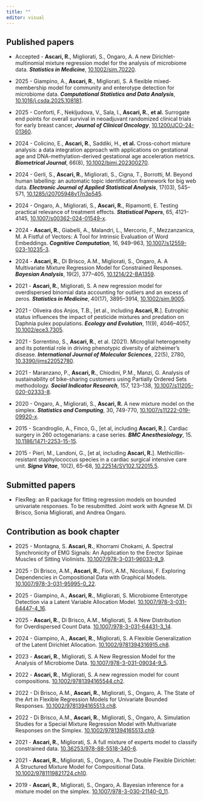 ---
title: ""
editor: visual
---

## Published papers

- Accepted - **Ascari, R.**, Migliorati, S., Ongaro, A. A new Dirichlet-multinomial mixture regression model for the analysis of microbiome data. [***Statistics in Medicine***]{.text-primary}, [10.1002/sim.70220](https://doi.org/10.1002/sim.70220).


-   2025 - Giampino, A., **Ascari, R.**, Migliorati, S. A flexible mixed-membership model for community and enterotype detection for microbiome data. [***Computational Statistics and Data Analysis***]{.text-primary}, [10.1016/j.csda.2025.108181](https://doi.org/10.1016/j.csda.2025.108181).

-   2025 - Conforti, F., Nekljudova, V., Sala, I., **Ascari, R.**, **et al.** Surrogate end points for overall survival in neoadjuvant randomized clinical trials for early breast cancer, [***Journal of Clinical Oncology***]{.text-primary}, [10.1200/JCO-24-01360](https://doi.org/10.1200/JCO-24-01360).

-   2024 - Colicino, E., **Ascari, R.**, Saddiki, H., **et al.** Cross-cohort mixture analysis: a data integration approach with applications on gestational age and DNA-methylation-derived gestational age acceleration metrics. [***Biometrical Journal***]{.text-primary}, 66(8), [10.1002/bimj.202300270](https://dx.doi.org/10.1002/bimj.202300270).

-   2024 - Gerli, S., **Ascari, R.**, Migliorati, S., Cigna, T., Borrotti, M. Beyond human labelling: an automatic topic identification framework for big web data. [***Electronic Journal of Applied Statistical Analysis***]{.text-primary}, 17(03), 545--571, [10.1285/i20705948v17n3p545](https://dx.doi.org/10.1285/i20705948v17n3p545).

-   2024 - Ongaro, A., Migliorati, S., **Ascari, R.**, Ripamonti, E. Testing practical relevance of treatment effects. [***Statistical Papers***]{.text-primary}, 65, 4121--4145, [10.1007/s00362-024-01549-x](https://dx.doi.org/10.1007/s00362-024-01549-x).

-   2024 - **Ascari, R.**, Giabelli, A., Malandri, L., Mercorio, F., Mezzanzanica, M. A Fistful of Vectors: A Tool for Intrinsic Evaluation of Word Embeddings. [***Cognitive Computation***]{.text-primary}, 16, 949--963, [10.1007/s12559-023-10235-3](https://dx.doi.org/10.1007/s12559-023-10235-3).

-   2024 - **Ascari, R.**, Di Brisco, A.M., Migliorati, S., Ongaro, A. A Multivariate Mixture Regression Model for Constrained Responses. [***Bayesian Analysis***]{.text-primary}, 19(2), 377--405, [10.1214/22-BA1359](https://dx.doi.org/10.1214/22-BA1359).

-   2021 - **Ascari, R.**, Migliorati, S. A new regression model for overdispersed binomial data accounting for outliers and an excess of zeros. [***Statistics in Medicine***]{.text-primary}, 40(17), 3895--3914, [10.1002/sim.9005](https://doi.org/10.1002/sim.9005).

-   2021 - Oliveira dos Anjos, T.B., \[et al., including **Ascari, R.**\]. Eutrophic status influences the impact of pesticide mixtures and predation on Daphnia pulex populations. [***Ecology and Evolution***]{.text-primary}, 11(9), 4046--4057, [10.1002/ece3.7305](https://doi.org/10.1002/ece3.7305).

-   2021 - Sorrentino, S., **Ascari, R.**, et al. (2021). Microglial heterogeneity and its potential role in driving phenotypic diversity of alzheimer’s disease. [***International Journal of Molecular Sciences***]{.text-primary}, 22(5), 2780, [10.3390/ijms22052780](https://doi.org/10.3390/ijms22052780).

-   2021 - Maranzano, P., **Ascari, R.**, Chiodini, P.M., Manzi, G. Analysis of sustainability of bike-sharing customers using Partially Ordered Sets methodology. [***Social Indicator Research***]{.text-primary}, 157, 123--138, [10.1007/s11205-020-02333-8](https://doi.org/10.1007/s11205-020-02333-8).

-   2020 - Ongaro, A., Migliorati, S., **Ascari, R.** A new mixture model on the simplex. [***Statistics and Computing***]{.text-primary}, 30, 749-770, [10.1007/s11222-019-09920-x](https://doi.org/10.1007/s11222-019-09920-x).

-   2015 - Scandroglio, A., Finco, G., \[et al, including **Ascari, R.**\]. Cardiac surgery in 260 octogenarians: a case series. [***BMC Anesthesiology***]{.text-primary}, 15. [10.1186/1471-2253-15-15](https://doi.org/10.1186/1471-2253-15-15).

-   2015 - Pieri, M., Landoni, G., \[et al, including **Ascari, R.**\]. Methicillin-resistant staphylococcus species in a cardiac surgical intensive care unit. [***Signa Vitae***]{.text-primary}, 10(2), 65--68, [10.22514/SV102.122015.5](https://doi.org/10.22514/SV102.122015.5).

## Submitted papers

-   FlexReg: an R package for fitting regression models on bounded univariate responses. To be resubmitted. Joint work with Agnese M. Di Brisco, Sonia Migliorati, and Andrea Ongaro.

## Contribution as book chapter

-  2025 - Montagna, S. **Ascari, R.**, Khorrami Chokami, A. Spectral Synchronicity of EMG Signals: An Application to the Erector Spinae Muscles of Sitting Violinists. [10.1007/978-3-031-96033-8_9](https://doi.org/10.1007/978-3-031-96033-8_9).

-  2025 - Di Brisco, A.M., **Ascari, R.**, Fiori, A.M., Nicolussi, F. Exploring Dependencies in Compositional Data with Graphical Models. [10.1007/978-3-031-95995-0_22](https://doi.org/10.1007/978-3-031-95995-0_22).

- 2025 - Giampino, A., **Ascari, R.**, Migliorati, S. Microbiome Enterotype Detection via a Latent Variable Allocation Model. [10.1007/978-3-031-64447-4_16](https://doi.org/10.1007/978-3-031-64447-4_16).

-  2025 - **Ascari, R.**, Di Brisco, A.M., Migliorati, S. A New Distribution for Overdispersed Count Data. [10.1007/978-3-031-64431-3_14](https://doi.org/10.1007/978-3-031-64431-3_14).

-  2024 - Giampino, A., **Ascari, R.**, Migliorati, S. A Flexible Generalization of the Latent Dirichlet Allocation. [10.1002/9781394316915.ch8](https://doi.org/10.1002/9781394316915.ch8).

-  2023 - **Ascari, R.**, Migliorati, S. A New Regression Model for the Analysis of Microbiome Data. [10.1007/978-3-031-09034-9_5](https://doi.org/10.1007/978-3-031-09034-9_5).

-  2022 -  **Ascari, R.**, Migliorati, S. A new regression model for count compositions. [10.1002/9781394165544.ch2](https://doi.org/10.1002/9781394165544.ch2).

- 2022 - Di Brisco, A.M., **Ascari, R.**, Migliorati, S., Ongaro, A. The State of the Art in Flexible Regression Models for Univariate Bounded Responses. [10.1002/9781394165513.ch8](https://doi.org/10.1002/9781394165513.ch8).

-   2022 - Di Brisco, A.M., **Ascari, R.**, Migliorati, S., Ongaro, A. Simulation Studies for a Special Mixture Regression Model with Multivariate Responses on the Simplex. [10.1002/9781394165513.ch9](https://doi.org/10.1002/9781394165513.ch9).

-   2021 - **Ascari, R.**, Migliorati, S. A full mixture of experts model to classify constrained data. [10.36253/978-88-5518-340-6](https://doi.org/10.36253/978-88-5518-340-6).

-   2021 - **Ascari, R.**, Migliorati, S., Ongaro, A. The Double Flexible Dirichlet: A Structured Mixture Model for Compositional Data. [10.1002/9781119821724.ch10](https://doi.org/10.1002/9781119821724.ch10).

-   2019 - **Ascari, R.**, Migliorati, S., Ongaro, A. Bayesian inference for a mixture model on the simplex. [10.1007/978-3-030-21140-0_11](https://doi.org/10.1007/978-3-030-21140-0_11).